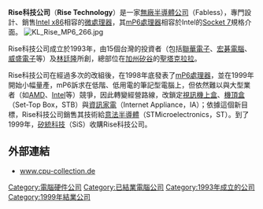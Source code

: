 '''Rise科技公司'''（'''Rise Technology'''）是一家[[無廠半導體公司|無廠半導體公司]]（Fabless），專門設計、銷售[[Intel_x86|Intel x86]]相容的[[微處理器|微處理器]]，其[[mP6處理器|mP6處理器]]相容於Intel的[[Socket_7|Socket 7]]規格介面。
[[File:KL_Rise_MP6_266.jpg|thumb]]

Rise科技公司成立於1993年，由15個台灣的投資者（包括[[聯華電子|聯華電子]]、[[宏碁電腦|宏碁電腦]]、[[威盛電子|威盛電子]]等）及[[林廷隆|林廷隆]]所創，總部位在[[加州|加州]][[矽谷|矽谷]]的[[圣克拉拉_(加利福尼亚州)|聖塔克拉拉]]。

Rise科技公司在經過多次的改組後，在1998年底發表了[[mP6處理器|mP6處理器]]，並在1999年開始小幅量產，mP6訴求在低階、低用電的筆記型電腦上，但依然難以與大型業者（如[[AMD|AMD]]、[[Intel|Intel]]等）競爭，因此轉變經營路線，改鎖定[[視訊機上盒|視訊機上盒]]、[[機頂盒|機頂盒]]（Set-Top Box，STB）與[[資訊家電|資訊家電]]（Internet Appliance，IA）；依據這個新目標，Rise科技公司銷售其技術給[[意法半導體|意法半導體]]（STMicroelectronics，ST）。到了1999年，[[矽統科技|矽統科技]]（SiS）收購Rise科技公司。

== 外部連結 ==

* [http://www.cpu-collection.de/?tn=0&l0=co&l1=Rise www.cpu-collection.de]{{Wayback|url=http://www.cpu-collection.de/?tn=0&l0=co&l1=Rise |date=20060627042959 }}

[[Category:電腦硬件公司|Category:電腦硬件公司]]
[[Category:已結業電腦公司|Category:已結業電腦公司]]
[[Category:1993年成立的公司|Category:1993年成立的公司]]
[[Category:1999年結業公司|Category:1999年結業公司]]